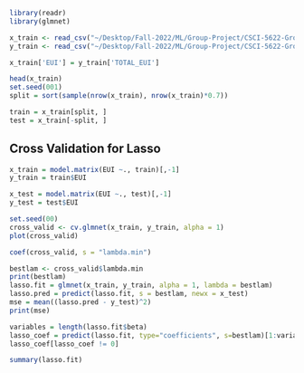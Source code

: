 ```r
library(readr)
library(glmnet)

x_train <- read_csv("~/Desktop/Fall-2022/ML/Group-Project/CSCI-5622-Group-Project/x_train.csv",show_col_types = FALSE)
y_train <- read_csv("~/Desktop/Fall-2022/ML/Group-Project/CSCI-5622-Group-Project/y_train.csv",show_col_types = FALSE)

x_train['EUI'] = y_train['TOTAL_EUI']

head(x_train)
set.seed(001)
split = sort(sample(nrow(x_train), nrow(x_train)*0.7))

train = x_train[split, ]
test = x_train[-split, ]
```

## Cross Validation for Lasso

```r
x_train = model.matrix(EUI ~., train)[,-1]
y_train = train$EUI

x_test = model.matrix(EUI ~., test)[,-1]
y_test = test$EUI

set.seed(00)
cross_valid <- cv.glmnet(x_train, y_train, alpha = 1)
plot(cross_valid)
```

```r
coef(cross_valid, s = "lambda.min")
```

```r
bestlam <- cross_valid$lambda.min
print(bestlam)
lasso.fit = glmnet(x_train, y_train, alpha = 1, lambda = bestlam)
lasso.pred = predict(lasso.fit, s = bestlam, newx = x_test)
mse = mean((lasso.pred - y_test)^2)
print(mse)

variables = length(lasso.fit$beta)
lasso_coef = predict(lasso.fit, type="coefficients", s=bestlam)[1:variables,]
lasso_coef[lasso_coef != 0]
```

```r
summary(lasso.fit)
```
